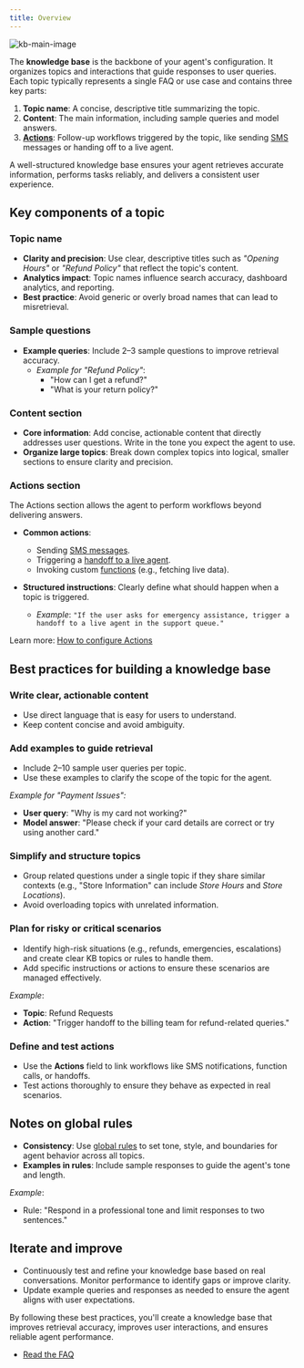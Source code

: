 ```yaml
---
title: Overview
---
```


![kb-main-image](/images/kb-main-image.png)

The **knowledge base** is the backbone of your agent's configuration. It organizes topics and interactions that guide responses to user queries. Each topic typically represents a single FAQ or use case and contains three key parts:

1. **Topic name**: A concise, descriptive title summarizing the topic.
2. **Content**: The main information, including sample queries and model answers.
3. [**Actions**](./how-to-setup-action/introduction): Follow-up workflows triggered by the topic, like sending [SMS](/sms/introduction) messages or handing off to a live agent.

A well-structured knowledge base ensures your agent retrieves accurate information, performs tasks reliably, and delivers a consistent user experience.

## Key components of a topic

### Topic name
- **Clarity and precision**: Use clear, descriptive titles such as *"Opening Hours"* or *"Refund Policy"* that reflect the topic's content.
- **Analytics impact**: Topic names influence search accuracy, dashboard analytics, and reporting.
- **Best practice**: Avoid generic or overly broad names that can lead to misretrieval.

### Sample questions

- **Example queries**: Include 2–3 sample questions to improve retrieval accuracy.
  - *Example for "Refund Policy"*:
    - "How can I get a refund?"
    - "What is your return policy?"

### Content section
- **Core information**: Add concise, actionable content that directly addresses user questions. Write in the tone you expect the agent to use.
- **Organize large topics**: Break down complex topics into logical, smaller sections to ensure clarity and precision.

### Actions section
The Actions section allows the agent to perform workflows beyond delivering answers.

- **Common actions**:
  - Sending [SMS messages](/sms/introduction).
  - Triggering a [handoff to a live agent](/call-handoff/introduction).
  - Invoking custom [functions](/function/introduction) (e.g., fetching live data).

- **Structured instructions**: Clearly define what should happen when a topic is triggered.
  - *Example*:
    `"If the user asks for emergency assistance, trigger a handoff to a live agent in the support queue."`

Learn more: [How to configure Actions](./how-to-setup-action/introduction)

## Best practices for building a knowledge base

### Write clear, actionable content
- Use direct language that is easy for users to understand.
- Keep content concise and avoid ambiguity.

### Add examples to guide retrieval
- Include 2–10 sample user queries per topic.
- Use these examples to clarify the scope of the topic for the agent.

*Example for "Payment Issues":*
- **User query**: "Why is my card not working?"
- **Model answer**: "Please check if your card details are correct or try using another card."

### Simplify and structure topics
- Group related questions under a single topic if they share similar contexts (e.g., "Store Information" can include *Store Hours* and *Store Locations*).
- Avoid overloading topics with unrelated information.

### Plan for risky or critical scenarios
- Identify high-risk situations (e.g., refunds, emergencies, escalations) and create clear KB topics or rules to handle them.
- Add specific instructions or actions to ensure these scenarios are managed effectively.

*Example*:
- **Topic**: Refund Requests
- **Action**: "Trigger handoff to the billing team for refund-related queries."

### Define and test actions
- Use the **Actions** field to link workflows like SMS notifications, function calls, or handoffs.
- Test actions thoroughly to ensure they behave as expected in real scenarios.

## Notes on global rules

- **Consistency**: Use [global rules](/agent-settings/rules) to set tone, style, and boundaries for agent behavior across all topics.
- **Examples in rules**: Include sample responses to guide the agent's tone and length.

*Example*:
- Rule: "Respond in a professional tone and limit responses to two sentences."

## Iterate and improve
- Continuously test and refine your knowledge base based on real conversations. Monitor performance to identify gaps or improve clarity.
- Update example queries and responses as needed to ensure the agent aligns with user expectations.

By following these best practices, you'll create a knowledge base that improves retrieval accuracy, improves user interactions, and ensures reliable agent performance.

- [Read the FAQ](/troubleshoot/faq)
